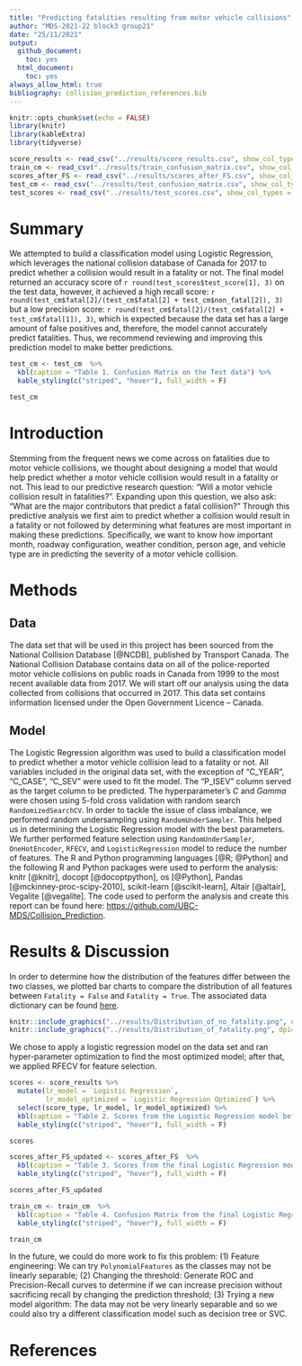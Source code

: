 ```yaml
---
title: "Predicting fatalities resulting from motor vehicle collisions"
author: "MDS-2021-22 block3 group21"
date: "25/11/2021"
output:
  github_document:
    toc: yes
  html_document:
    toc: yes
always_allow_html: true
bibliography: collision_prediction_references.bib
---
```


```r
knitr::opts_chunk$set(echo = FALSE)
library(knitr)
library(kableExtra)
library(tidyverse)
```

```r
score_results <- read_csv("../results/score_results.csv", show_col_types = FALSE)
train_cm <- read_csv("../results/train_confusion_matrix.csv", show_col_types = FALSE)
scores_after_FS <- read_csv("../results/scores_after_FS.csv", show_col_types = FALSE)
test_cm <- read_csv("../results/test_confusion_matrix.csv", show_col_types = FALSE)
test_scores <- read_csv("../results/test_scores.csv", show_col_types = FALSE)
```

# Summary

We attempted to build a classification model using Logistic Regression, which leverages the national collision database of Canada for 2017 to predict whether a collision would result in a fatality or not. The final model returned an accuracy score of `r round(test_scores$test_score[1], 3)` on the test data, however, it achieved a high recall score: `r round(test_cm$fatal[2]/(test_cm$fatal[2] + test_cm$non_fatal[2]), 3)` but a low precision score: `r round(test_cm$fatal[2]/(test_cm$fatal[2] + test_cm$fatal[1]), 3)`, which is expected because the data set has a large amount of false positives and, therefore, the model cannot accurately predict fatalities. Thus, we recommend reviewing and improving this prediction model to make better predictions.

```r
test_cm <- test_cm  %>%
  kbl(caption = "Table 1. Confusion Matrix on the Test data") %>%
  kable_styling(c("striped", "hover"), full_width = F)

test_cm
```

# Introduction

Stemming from the frequent news we come across on fatalities due to motor vehicle collisions, we thought about designing a model that would help predict whether a motor vehicle collision would result in a fatality or not. This lead to our predictive research question: "Will a motor vehicle collision result in fatalities?". Expanding upon this question, we also ask: "What are the major contributors that predict a fatal collision?" Through this predictive analysis we first aim to predict whether a collision would result in a fatality or not followed by determining what features are most important in making these predictions. Specifically, we want to know how important month, roadway configuration, weather condition, person age, and vehicle type are in predicting the severity of a motor vehicle collision.

# Methods
## Data
The data set that will be used in this project has been sourced from the National Collision Database [@NCDB], published by Transport Canada. The National Collision Database contains data on all of the police-reported motor vehicle collisions on public roads in Canada from 1999 to the most recent available data from 2017. We will start off our analysis using the data collected from collisions that occurred in 2017. This data set contains information licensed under the Open Government Licence – Canada.

## Model
The Logistic Regression algorithm was used to build a classification model to predict whether a motor vehicle collision lead to a fatality or not. All variables included in the original data set, with the exception of "C_YEAR", "C_CASE", "C_SEV" were used to fit the model. The "P_ISEV" column served as the target column to be predicted. The hyperparameter's $C$ and $Gamma$ were chosen using 5-fold cross validation with random search `RandomizedSearchCV`. In order to tackle the issue of class imbalance, we performed random undersampling using `RandomUnderSampler`. This helped us in determining the Logistic Regression model with the best parameters. We further performed feature selection using `RandomUnderSampler`, `OneHotEncoder`, `RFECV`, and `LogisticRegression` model to reduce the number of features. The R and Python programming languages [@R; @Python] and the following R and Python packages were used to perform the analysis: knitr [@knitr], docopt [@docoptpython], os [@Python], Pandas [@mckinney-proc-scipy-2010], scikit-learn [@scikit-learn], Altair [@altair], Vegalite [@vegalite]. The code used to perform the analysis and create this report can be found here: <https://github.com/UBC-MDS/Collision_Prediction>.

# Results & Discussion
In order to determine how the distribution of the features differ between the two classes, we plotted bar charts to compare the distribution of all features between `Fatality = False` and `Fatality = True`. The associated data dictionary can be found [here](https://open.canada.ca/data/en/dataset/1eb9eba7-71d1-4b30-9fb1-30cbdab7e63a/resource/09b74afc-2745-4382-8a02-3e256c4b28fd).

```r
knitr::include_graphics("../results/Distribution_of_no_fatality.png", dpi=100)
knitr::include_graphics("../results/Distribution_of_fatality.png", dpi=100)
```

We chose to apply a logistic regression model on the data set and ran hyper-parameter optimization to find the most optimized model; after that, we applied RFECV for feature selection.

```r
scores <- score_results %>% 
  mutate(lr_model = `Logistic Regression`,
         lr_model_optimized = `Logistic Regression Optimized`) %>%
  select(score_type, lr_model, lr_model_optimized) %>%
  kbl(caption = "Table 2. Scores from the Logistic Regression model before and after optimization") %>%
  kable_styling(c("striped", "hover"), full_width = F)

scores
```

```r
scores_after_FS_updated <- scores_after_FS  %>%
  kbl(caption = "Table 3. Scores from the final Logistic Regression model") %>%
  kable_styling(c("striped", "hover"), full_width = F)

scores_after_FS_updated
```

```r
train_cm <- train_cm  %>%
  kbl(caption = "Table 4. Confusion Matrix from the final Logistic Regression model") %>%
  kable_styling(c("striped", "hover"), full_width = F)

train_cm
```

In the future, we could do more work to fix this problem: (1) Feature engineering: We can try `PolynomialFeatures` as the classes may not be linearly separable; (2) Changing the threshold: Generate ROC and Precision-Recall curves to determine if we can increase precision without sacrificing recall by changing the prediction threshold; (3) Trying a new model algorithm: The data may not be very linearly separable and so we could also try a different classification model such as decision tree or SVC.

# References